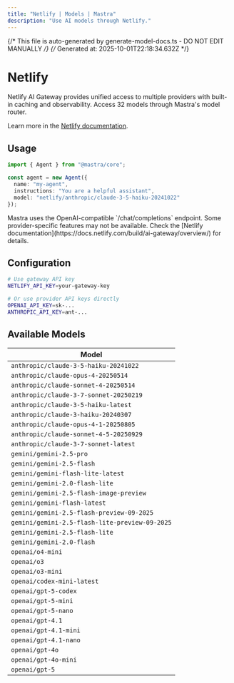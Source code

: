 ```yaml
---
title: "Netlify | Models | Mastra"  
description: "Use AI models through Netlify."
---
```


{/* This file is auto-generated by generate-model-docs.ts - DO NOT EDIT MANUALLY */}
{/* Generated at: 2025-10-01T22:18:34.632Z */}


# <NetlifyLogo className="inline w-8 h-8 mr-2 align-middle" />Netlify

Netlify AI Gateway provides unified access to multiple providers with built-in caching and observability. Access 32 models through Mastra's model router.

Learn more in the [Netlify documentation](https://docs.netlify.com/build/ai-gateway/overview/).

## Usage

```typescript
import { Agent } from "@mastra/core";

const agent = new Agent({
  name: "my-agent",
  instructions: "You are a helpful assistant",
  model: "netlify/anthropic/claude-3-5-haiku-20241022"
});
```

<Callout type="info">
Mastra uses the OpenAI-compatible `/chat/completions` endpoint. Some provider-specific features may not be available. Check the [Netlify documentation](https://docs.netlify.com/build/ai-gateway/overview/) for details.
</Callout>

## Configuration

```bash
# Use gateway API key
NETLIFY_API_KEY=your-gateway-key

# Or use provider API keys directly  
OPENAI_API_KEY=sk-...
ANTHROPIC_API_KEY=ant-...
```


## Available Models

| Model |
|-------|
| `anthropic/claude-3-5-haiku-20241022` |
| `anthropic/claude-opus-4-20250514` |
| `anthropic/claude-sonnet-4-20250514` |
| `anthropic/claude-3-7-sonnet-20250219` |
| `anthropic/claude-3-5-haiku-latest` |
| `anthropic/claude-3-haiku-20240307` |
| `anthropic/claude-opus-4-1-20250805` |
| `anthropic/claude-sonnet-4-5-20250929` |
| `anthropic/claude-3-7-sonnet-latest` |
| `gemini/gemini-2.5-pro` |
| `gemini/gemini-2.5-flash` |
| `gemini/gemini-flash-lite-latest` |
| `gemini/gemini-2.0-flash-lite` |
| `gemini/gemini-2.5-flash-image-preview` |
| `gemini/gemini-flash-latest` |
| `gemini/gemini-2.5-flash-preview-09-2025` |
| `gemini/gemini-2.5-flash-lite-preview-09-2025` |
| `gemini/gemini-2.5-flash-lite` |
| `gemini/gemini-2.0-flash` |
| `openai/o4-mini` |
| `openai/o3` |
| `openai/o3-mini` |
| `openai/codex-mini-latest` |
| `openai/gpt-5-codex` |
| `openai/gpt-5-mini` |
| `openai/gpt-5-nano` |
| `openai/gpt-4.1` |
| `openai/gpt-4.1-mini` |
| `openai/gpt-4.1-nano` |
| `openai/gpt-4o` |
| `openai/gpt-4o-mini` |
| `openai/gpt-5` |

